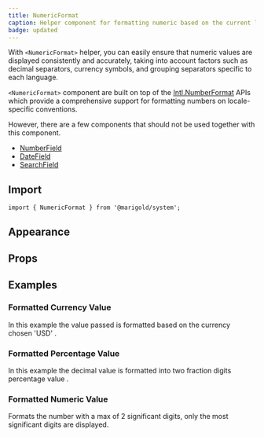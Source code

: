 ```yaml
---
title: NumericFormat
caption: Helper component for formatting numeric based on the current language and locale-specific conventions.
badge: updated
---
```


With `<NumericFormat>` helper, you can easily ensure that numeric values are displayed consistently and accurately, taking into account factors such as decimal separators, currency symbols, and grouping separators specific to each language.

`<NumericFormat>` component are built on top of the [Intl.NumberFormat](https://developer.mozilla.org/en-US/docs/Web/JavaScript/Reference/Global_Objects/Intl/NumberFormat) APIs which provide a comprehensive support for formatting numbers on locale-specific conventions.

However, there are a few components that should not be used together with this component.

- [NumberField](/components/form/number-field)
- [DateField](/components/form/datefield)
- [SearchField](/components/form/search-field)

## Import

```tsx
import { NumericFormat } from '@marigold/system';
```

## Appearance

<AppearanceTable component={title} />

## Props

<PropsTable component={title} />

## Examples

### Formatted Currency Value

In this example the value passed is formatted based on the currency chosen 'USD' .

<ComponentDemo file="./currency-format.demo.tsx" />

### Formatted Percentage Value

In this example the decimal value is formatted into two fraction digits percentage value .

<ComponentDemo file="./percent-format.demo.tsx" />

### Formatted Numeric Value

Formats the number with a max of 2 significant digits, only the most significant digits are displayed.

<ComponentDemo file="./numeric-format.demo.tsx" />
